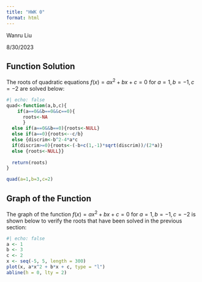 ```yaml
---
title: "HWK 0"
format: html
---
```


Wanru Liu

8/30/2023

## Function Solution

The roots of quadratic equations $f(x)=ax^2+bx+c=0$ for $a=1, b=-1, c=-2$ are solved below:

```r
#| echo: false
quad<-function(a,b,c){
    if(a==0&&b==0&&c==0){
      roots<-NA
      }
  else if(a==0&&b==0){roots<-NULL} 
  else if(a==0){roots<--c/b}
  else {discrim<-b^2-4*a*c 
  if(discrim>=0){roots<-(-b+c(1,-1)*sqrt(discrim))/(2*a)}
  else {roots<-NULL}}
  
  return(roots)
}

quad(a=1,b=3,c=2)
```

## Graph of the Function

The graph of the function $f(x)=ax^2+bx+c=0$ for $a=1, b=-1, c=-2$ is shown below to verify the roots that have been solved in the previous section:

```r
#| echo: false
a <- 1
b <- 3
c <- 2
x <- seq(-5, 5, length = 300)
plot(x, a*x^2 + b*x + c, type = "l")
abline(h = 0, lty = 2)
```
